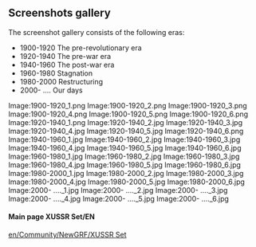 == Screenshots gallery ==
The screenshot gallery consists of the following eras:
* 1900-1920 The pre-revolutionary era
* 1920-1940 The pre-war era
* 1940-1960 The post-war era
* 1960-1980 Stagnation
* 1980-2000 Restructuring
* 2000- ....      Our days

<gallery>
Image:1900-1920_1.png
Image:1900-1920_2.png
Image:1900-1920_3.png
Image:1900-1920_4.png
Image:1900-1920_5.png
Image:1900-1920_6.png
Image:1920-1940_1.png
Image:1920-1940_2.jpg
Image:1920-1940_3.jpg
Image:1920-1940_4.jpg
Image:1920-1940_5.jpg
Image:1920-1940_6.png
Image:1940-1960_1.jpg
Image:1940-1960_2.jpg
Image:1940-1960_3.jpg
Image:1940-1960_4.jpg
Image:1940-1960_5.jpg
Image:1940-1960_6.jpg
Image:1960-1980_1.jpg
Image:1960-1980_2.jpg
Image:1960-1980_3.jpg
Image:1960-1980_4.jpg
Image:1960-1980_5.jpg
Image:1960-1980_6.jpg
Image:1980-2000_1.jpg
Image:1980-2000_2.jpg
Image:1980-2000_3.jpg
Image:1980-2000_4.jpg
Image:1980-2000_5.jpg
Image:1980-2000_6.jpg
Image:2000- ...._1.jpg
Image:2000- ...._2.jpg
Image:2000- ...._3.jpg
Image:2000- ...._4.jpg
Image:2000- ...._5.jpg
Image:2000- ...._6.jpg
</gallery>

====Main page XUSSR Set/EN====
[[en/Community/NewGRF/XUSSR Set]]